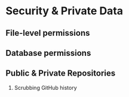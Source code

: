 Security & Private Data {#security}
====================================

File-level permissions
------------------------------------

Database permissions
------------------------------------

Public & Private Repositories
------------------------------------
1. Scrubbing GitHub history
